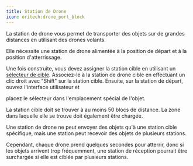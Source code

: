```yaml
---
title: Station de Drone
icon: oritech:drone_port_block
---
```


<center>
<ModAsset location="oritech:drone_port_block" width={256} />
</center>

La station de drone vous permet de transporter des objets sur de grandes distances en utilisant des drones volants.

Elle nécessite une station de drone alimentée à la position de départ et à la position d'atterrissage.

Une fois construite, vous devez assigner la station cible en utilisant un [sélecteur de cible](../tools/target_designator). Associez-le à la station de drone cible en effectuant un clic droit avec "Shift" sur la station cible. Ensuite, sur la station de départ, ouvrez l'interface utilisateur et

placez le sélecteur dans l'emplacement spécial de l'objet.

La station cible doit se trouver à au moins 50 blocs de distance. La zone dans laquelle elle se trouve doit également être chargée.

Une station de drone ne peut envoyer des objets qu'à une station cible spécifique, mais une station peut recevoir des objets de plusieurs stations. 

Cependant, chaque drone prend quelques secondes pour atterrir, donc si les objets arrivent trop fréquemment, une station de réception pourrait être surchargée si elle est ciblée par plusieurs stations.
